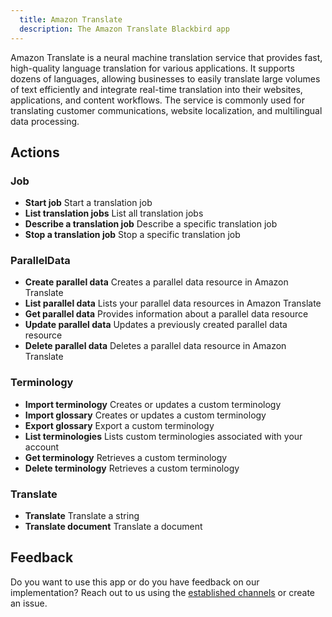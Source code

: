 ```yaml
---
  title: Amazon Translate
  description: The Amazon Translate Blackbird app
---
```


<LinkCard title="View on Github" target="_blank" href="https://github.com/bb-io/AmazonTranslate" icon="github" />

Amazon Translate is a neural machine translation service that provides fast, high-quality language translation for various applications. It supports dozens of languages, allowing businesses to easily translate large volumes of text efficiently and integrate real-time translation into their websites, applications, and content workflows. The service is commonly used for translating customer communications, website localization, and multilingual data processing.

## Actions

### Job
- **Start job** Start a translation job
- **List translation jobs** List all translation jobs
- **Describe a translation job** Describe a specific translation job
- **Stop a translation job** Stop a specific translation job

### ParallelData
- **Create parallel data** Creates a parallel data resource in Amazon Translate
- **List parallel data** Lists your parallel data resources in Amazon Translate
- **Get parallel data** Provides information about a parallel data resource
- **Update parallel data** Updates a previously created parallel data resource
- **Delete parallel data** Deletes a parallel data resource in Amazon Translate

### Terminology
- **Import terminology** Creates or updates a custom terminology
- **Import glossary** Creates or updates a custom terminology
- **Export glossary** Export a custom terminology
- **List terminologies** Lists custom terminologies associated with your account
- **Get terminology** Retrieves a custom terminology
- **Delete terminology** Retrieves a custom terminology

### Translate
- **Translate** Translate a string
- **Translate document** Translate a document

## Feedback

Do you want to use this app or do you have feedback on our implementation? Reach out to us using the [established channels](https://www.blackbird.io/) or create an issue.

